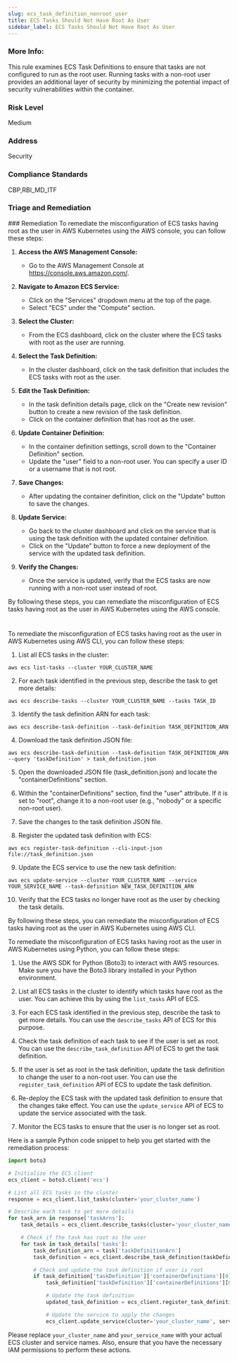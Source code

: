 ```yaml
---
slug: ecs_task_definition_nonroot_user
title: ECS Tasks Should Not Have Root As User
sidebar_label: ECS Tasks Should Not Have Root As User
---
```


### More Info:

This rule examines ECS Task Definitions to ensure that tasks are not configured to run as the root user. Running tasks with a non-root user provides an additional layer of security by minimizing the potential impact of security vulnerabilities within the container.

### Risk Level

Medium

### Address

Security

### Compliance Standards

CBP,RBI_MD_ITF


### Triage and Remediation
<Tabs>
<Tab title='Remediation'>
### Remediation

<AccordionGroup>
<Accordion title='Using Console' defaultOpen='true'>
To remediate the misconfiguration of ECS tasks having root as the user in AWS Kubernetes using the AWS console, you can follow these steps:

1. **Access the AWS Management Console:**
   - Go to the AWS Management Console at https://console.aws.amazon.com/.

2. **Navigate to Amazon ECS Service:**
   - Click on the "Services" dropdown menu at the top of the page.
   - Select "ECS" under the "Compute" section.

3. **Select the Cluster:**
   - From the ECS dashboard, click on the cluster where the ECS tasks with root as the user are running.

4. **Select the Task Definition:**
   - In the cluster dashboard, click on the task definition that includes the ECS tasks with root as the user.

5. **Edit the Task Definition:**
   - In the task definition details page, click on the "Create new revision" button to create a new revision of the task definition.
   - Click on the container definition that has root as the user.

6. **Update Container Definition:**
   - In the container definition settings, scroll down to the "Container Definition" section.
   - Update the "user" field to a non-root user. You can specify a user ID or a username that is not root.

7. **Save Changes:**
   - After updating the container definition, click on the "Update" button to save the changes.

8. **Update Service:**
   - Go back to the cluster dashboard and click on the service that is using the task definition with the updated container definition.
   - Click on the "Update" button to force a new deployment of the service with the updated task definition.

9. **Verify the Changes:**
   - Once the service is updated, verify that the ECS tasks are now running with a non-root user instead of root.

By following these steps, you can remediate the misconfiguration of ECS tasks having root as the user in AWS Kubernetes using the AWS console.

#
</Accordion>

<Accordion title='Using CLI'>
To remediate the misconfiguration of ECS tasks having root as the user in AWS Kubernetes using AWS CLI, you can follow these steps:

1. List all ECS tasks in the cluster:
```
aws ecs list-tasks --cluster YOUR_CLUSTER_NAME
```

2. For each task identified in the previous step, describe the task to get more details:
```
aws ecs describe-tasks --cluster YOUR_CLUSTER_NAME --tasks TASK_ID
```

3. Identify the task definition ARN for each task:
```
aws ecs describe-task-definition --task-definition TASK_DEFINITION_ARN
```

4. Download the task definition JSON file:
```
aws ecs describe-task-definition --task-definition TASK_DEFINITION_ARN --query 'taskDefinition' > task_definition.json
```

5. Open the downloaded JSON file (task_definition.json) and locate the "containerDefinitions" section.

6. Within the "containerDefinitions" section, find the "user" attribute. If it is set to "root", change it to a non-root user (e.g., "nobody" or a specific non-root user).

7. Save the changes to the task definition JSON file.

8. Register the updated task definition with ECS:
```
aws ecs register-task-definition --cli-input-json file://task_definition.json
```

9. Update the ECS service to use the new task definition:
```
aws ecs update-service --cluster YOUR_CLUSTER_NAME --service YOUR_SERVICE_NAME --task-definition NEW_TASK_DEFINITION_ARN
```

10. Verify that the ECS tasks no longer have root as the user by checking the task details.

By following these steps, you can remediate the misconfiguration of ECS tasks having root as the user in AWS Kubernetes using AWS CLI.
</Accordion>

<Accordion title='Using Python'>
To remediate the misconfiguration of ECS tasks having root as the user in AWS Kubernetes using Python, you can follow these steps:

1. Use the AWS SDK for Python (Boto3) to interact with AWS resources. Make sure you have the Boto3 library installed in your Python environment.

2. List all ECS tasks in the cluster to identify which tasks have root as the user. You can achieve this by using the `list_tasks` API of ECS.

3. For each ECS task identified in the previous step, describe the task to get more details. You can use the `describe_tasks` API of ECS for this purpose.

4. Check the task definition of each task to see if the user is set as root. You can use the `describe_task_definition` API of ECS to get the task definition.

5. If the user is set as root in the task definition, update the task definition to change the user to a non-root user. You can use the `register_task_definition` API of ECS to update the task definition.

6. Re-deploy the ECS task with the updated task definition to ensure that the changes take effect. You can use the `update_service` API of ECS to update the service associated with the task.

7. Monitor the ECS tasks to ensure that the user is no longer set as root.

Here is a sample Python code snippet to help you get started with the remediation process:

```python
import boto3

# Initialize the ECS client
ecs_client = boto3.client('ecs')

# List all ECS tasks in the cluster
response = ecs_client.list_tasks(cluster='your_cluster_name')

# Describe each task to get more details
for task_arn in response['taskArns']:
    task_details = ecs_client.describe_tasks(cluster='your_cluster_name', tasks=[task_arn])

    # Check if the task has root as the user
    for task in task_details['tasks']:
        task_definition_arn = task['taskDefinitionArn']
        task_definition = ecs_client.describe_task_definition(taskDefinition=task_definition_arn)

        # Check and update the task definition if user is root
        if task_definition['taskDefinition']['containerDefinitions'][0]['user'] == 'root':
            task_definition['taskDefinition']['containerDefinitions'][0]['user'] = 'nonroot_user'

            # Update the task definition
            updated_task_definition = ecs_client.register_task_definition(**task_definition['taskDefinition'])

            # Update the service to apply the changes
            ecs_client.update_service(cluster='your_cluster_name', service='your_service_name', taskDefinition=updated_task_definition['taskDefinition']['taskDefinitionArn'])
```

Please replace `your_cluster_name` and `your_service_name` with your actual ECS cluster and service names. Also, ensure that you have the necessary IAM permissions to perform these actions.
</Accordion>

</AccordionGroup>
</Tab>
</Tabs>

